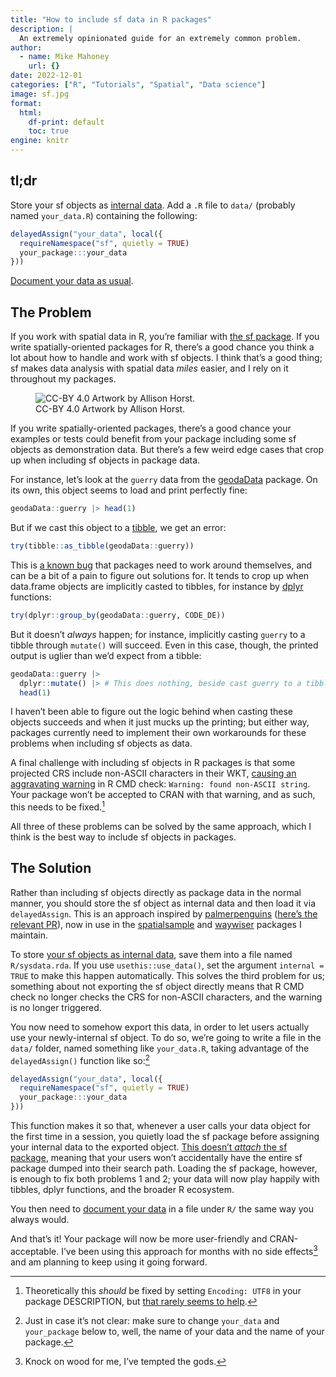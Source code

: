 ```yaml
---
title: "How to include sf data in R packages"
description: |
  An extremely opinionated guide for an extremely common problem.
author:
  - name: Mike Mahoney
    url: {}
date: 2022-12-01
categories: ["R", "Tutorials", "Spatial", "Data science"]
image: sf.jpg
format: 
  html:
    df-print: default
    toc: true
engine: knitr
---
```


## tl;dr

Store your sf objects as [internal data](https://r-pkgs.org/data.html#sec-data-sysdata). Add a `.R` file to `data/` 
(probably named `your_data.R`) containing the following:

```r
delayedAssign("your_data", local({
  requireNamespace("sf", quietly = TRUE)
  your_package:::your_data
}))
```

[Document your data as usual](https://r-pkgs.org/data.html#sec-documenting-data). 

## The Problem

If you work with spatial data in R, you're familiar with [the sf package](https://r-spatial.github.io/sf/). If you write spatially-oriented packages for R, there's a good chance you think a lot about how to handle and work with sf objects. I think that's a good thing; sf makes data analysis with spatial data _miles_ easier, and I rely on it throughout my packages.

![CC-BY 4.0 Artwork by Allison Horst.](sf.jpg){fig-alt="Three cute fuzzy monsters adding spatial geometries to an existing table of attributes using glue and tape, while one cuts out the spatial polygons. Title text reads \"sf: spatial data…simplified.\" and a caption at the bottom reads \"sticky geometries: for people who love their maps and sanity.\""}

If you write spatially-oriented packages, there's a good chance your examples or tests could benefit from your package including some sf objects as demonstration data. But there's a few weird edge cases that crop up when including sf objects in package data.

For instance, let's look at the `guerry` data from the [geodaData](https://spatialanalysis.github.io/geodaData/) package. On its own, this object seems to load and print perfectly fine:

```r
geodaData::guerry |> head(1)
```

But if we cast this object to a [tibble](https://tibble.tidyverse.org/), we get an error:

```r
try(tibble::as_tibble(geodaData::guerry))
```

This is [a known bug](https://github.com/r-lib/pillar/issues/552) that packages need to work around themselves, and can be a bit of a pain to figure out solutions for. It tends to crop up when data.frame objects are implicitly casted to tibbles, for instance by [dplyr](https://dplyr.tidyverse.org/) functions:

```r
try(dplyr::group_by(geodaData::guerry, CODE_DE))
```

But it doesn't _always_ happen; for instance, implicitly casting `guerry` to a tibble through `mutate()` will succeed. Even in this case, though, the printed output is uglier than we'd expect from a tibble:

```r
geodaData::guerry |> 
  dplyr::mutate() |> # This does nothing, beside cast guerry to a tibble
  head(1)
```

I haven't been able to figure out the logic behind when casting these objects succeeds and when it just mucks up the printing; but either way, packages currently need to implement their own workarounds for these problems when including sf objects as data.

A final challenge with including sf objects in R packages is that some projected CRS include non-ASCII characters in their WKT, [causing an aggravating warning](https://github.com/r-spatial/sf/issues/1341) in R CMD check:  `Warning: found non-ASCII string`. Your package won't be accepted to CRAN with that warning, and as such, this needs to be fixed.^[Theoretically this _should_ be fixed by setting `Encoding: UTF8` in your package DESCRIPTION, but [that rarely seems to help](https://github.com/r-spatial/sf/issues/1341#issuecomment-609645514).]

All three of these problems can be solved by the same approach, which I think is the best way to include sf objects in packages.

## The Solution

Rather than including sf objects directly as package data in the normal manner, you should store the sf object as internal data and then load it via `delayedAssign`. This is an approach inspired by [palmerpenguins](https://allisonhorst.github.io/palmerpenguins/) ([here's the relevant PR](https://github.com/allisonhorst/palmerpenguins/pull/36)), now in use in the [spatialsample](spatialsample.tidymodels.org/) and [waywiser](https://mikemahoney218.github.io/waywiser/) packages I maintain.

To store [your sf objects as internal data](https://r-pkgs.org/data.html#sec-data-sysdata), save them into a file named `R/sysdata.rda`. If you use `usethis::use_data()`, set the argument `internal = TRUE` to make this happen automatically. This solves the third problem for us; something about not exporting the sf object directly means that R CMD check no longer checks the CRS for non-ASCII characters, and the warning is no longer triggered.

You now need to somehow export this data, in order to let users actually use your newly-internal sf object. To do so, we're going to write a file in the `data/` folder, named something like `your_data.R`, taking advantage of the `delayedAssign()` function like so:^[Just in case it's not clear: make sure to change `your_data` and `your_package` below to, well, the name of your data and the name of your package.]

```r
delayedAssign("your_data", local({
  requireNamespace("sf", quietly = TRUE)
  your_package:::your_data
}))
```

This function makes it so that, whenever a user calls your data object for the first time in a session, you quietly load the sf package before assigning your internal data to the exported object. [This doesn't _attach_ the sf package](https://adv-r.hadley.nz/environments.html#search-path), meaning that your users won't accidentally have the entire sf package dumped into their search path. Loading the sf package, however, is enough to fix both problems 1 and 2; your data will now play happily with tibbles, dplyr functions, and the broader R ecosystem.

You then need to [document your data](https://r-pkgs.org/data.html#sec-documenting-data) in a file under `R/` the same way you always would. 

And that's it! Your package will now be more user-friendly and CRAN-acceptable. I've been using this approach for months with no side effects^[Knock on wood for me, I've tempted the gods.] and am planning to keep using it going forward.
